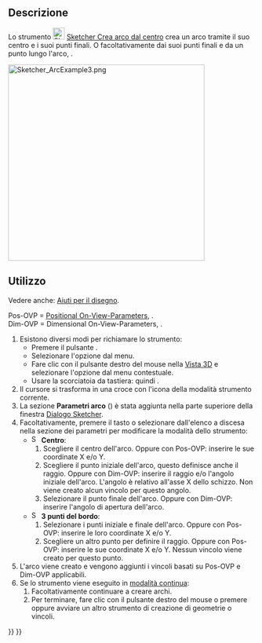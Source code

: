 <languages/>

{{Docnav/it
|[[Sketcher_CreateLine/it|Linea]]
|[[Sketcher_Create3PointArc/it|Arco da 3 punti]]
|[[Sketcher_Workbench/it|Sketcher]]
|IconL=Sketcher_CreateLine.svg
|IconR=Sketcher_Create3PointArc.svg
|IconC=Workbench_Sketcher.svg
}}

{{GuiCommand/it
|Name=Sketcher CreateArc
|Name/it=Sketcher Crea arco dal centro
|MenuLocation=Sketch → Geometrie → Crea arco da centro
|Workbenches=[[Sketcher_Workbench/it|Sketcher]]
|Shortcut={{KEY|G}} {{KEY|A}}
|SeeAlso=[[Sketcher_CreateCircle/it|Sketcher Crea cerchio]]
}}

<span id="Description"></span>
==Descrizione==

Lo strumento [[Image:Sketcher_CreateArc.svg|24px]] [[Sketcher_CreateArc/it|Sketcher Crea arco dal centro]] crea un arco tramite il suo centro e i suoi punti finali. O facoltativamente dai suoi punti finali e da un punto lungo l'arco, {{Version/it|1.0}}.

[[Image:Sketcher_ArcExample3.png|400px]]
{{Caption|Arco creato in modalità Centro con vincoli applicati automaticamente definiti inserendo tutti i parametri On-View}}

<span id="Usage"></span>
==Utilizzo==

Vedere anche: [[Sketcher_Workbench/it#Drawing_aids|Aiuti per il disegno]].

Pos-OVP = [[Sketcher_Preferences/it#Generale|Positional On-View-Parameters]], {{Version/it|1.0}}.<br>
Dim-OVP = Dimensional On-View-Parameters, {{Version/it|1.0}}.

# Esistono diversi modi per richiamare lo strumento:
#* Premere il pulsante {{Button|[[Image:Sketcher_CreateArc.svg|16px]] [[Sketcher_CreateArc/it|Crea arco dal centro]]}}.
#* Selezionare l'opzione {{MenuCommand|Sketcher → Geometrie Sketcher → [[Image:Sketcher_CreateArc.svg|16px]] Crea arco dal centro}} dal menu.
#* Fare clic con il pulsante destro del mouse nella [[3D_view/it|Vista 3D]] e selezionare l'opzione {{MenuCommand|[[Image:Sketcher_CreateArc.svg|16px]] Crea arco dal centro}} dal menu contestuale.
#* Usare la scorciatoia da tastiera: {{KEY|G}} quindi {{KEY|A}}.
# Il cursore si trasforma in una croce con l'icona della modalità strumento corrente.
# La sezione '''Parametri arco''' ({{Version/it|1.0}}) è stata aggiunta nella parte superiore della finestra [[Sketcher_Dialog/it|Dialogo Sketcher]].
# Facoltativamente, premere il tasto {{KEY|M}} o selezionare dall'elenco a discesa nella sezione dei parametri per modificare la modalità dello strumento:
#* [[Image:Sketcher_CreateArc.svg|16px]] '''Centro''':
#*# Scegliere il centro dell'arco. Oppure con Pos-OVP: inserire le sue coordinate X e/o Y.
#*# Scegliere il punto iniziale dell'arco, questo definisce anche il raggio. Oppure con Dim-OVP: inserire il raggio e/o l'angolo iniziale dell'arco. L'angolo è relativo all'asse X dello schizzo. Non viene creato alcun vincolo per questo angolo.
#*# Selezionare il punto finale dell'arco. Oppure con Dim-OVP: inserire l'angolo di apertura dell'arco.
#* [[Image:Sketcher_Create3PointArc.svg|16px]] '''3 punti del bordo''': {{Version/it|1.0}}
#*# Selezionare i punti iniziale e finale dell'arco. Oppure con Pos-OVP: inserire le loro coordinate X e/o Y.
#*# Scegliere un altro punto per definire il raggio. Oppure con Pos-OVP: inserire le sue coordinate X e/o Y. Nessun vincolo viene creato per questo punto.
# L'arco viene creato e vengono aggiunti i vincoli basati su Pos-OVP e Dim-OVP applicabili.
# Se lo strumento viene eseguito in [[Sketcher_Workbench/it#Continue_modes|modalità continua]]:
## Facoltativamente continuare a creare archi.
## Per terminare, fare clic con il pulsante destro del mouse o premere {{KEY|Esc}} oppure avviare un altro strumento di creazione di geometrie o vincoli.


{{Docnav/it
|[[Sketcher_CreateLine/it|Linea]]
|[[Sketcher_Create3PointArc/it|Arco da 3 punti]]
|[[Sketcher_Workbench/it|Sketcher]]
|IconL=Sketcher_CreateLine.svg
|IconR=Sketcher_Create3PointArc.svg
|IconC=Workbench_Sketcher.svg
}}

{{Sketcher_Tools_navi{{#translation:}}}}
{{Userdocnavi{{#translation:}}}}